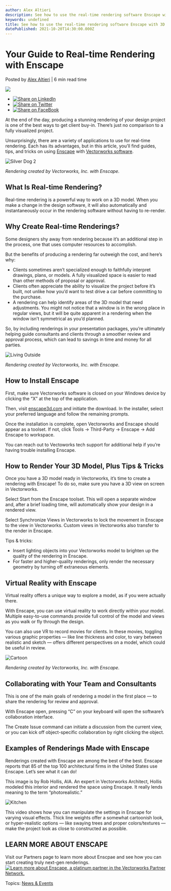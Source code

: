 ```yaml
---
author: Alex Altieri
description: See how to use the real-time rendering software Enscape with 3D models created in Vectorworks.
keywords: undefined
title: See how to use the real-time rendering software Enscape with 3D models created in Vectorworks. 
datePublished: 2021-10-20T14:30:00.000Z
---
```

  

# Your Guide to Real-time Rendering with Enscape

 Posted by [Alex Altieri](https://blog.vectorworks.net/author/alex-altieri) | 6 min read time 

![](https://blog.vectorworks.net/hubfs/Blog%20Images/210914_Enscape/Kitchen.png) 

* [![Share on LinkedIn](https://2659751.fs1.hubspotusercontent-na1.net/hubfs/2659751/michaelDemo/share-LI.png)](http://www.linkedin.com/shareArticle?mini=true&url=https%3A%2F%2Fblog.vectorworks.net%2Fyour-guide-to-real-time-rendering-with-enscape)
* [![Share on Twitter](https://2659751.fs1.hubspotusercontent-na1.net/hubfs/2659751/michaelDemo/share-TW.png)](https://www.twitter.com/share?text=Your%20Guide%20to%20Real-time%20Rendering%20with%20Enscape&url=https%3A%2F%2Fblog.vectorworks.net%2Fyour-guide-to-real-time-rendering-with-enscape&via=PMGTweets)
* [![Share on FaceBook](https://2659751.fs1.hubspotusercontent-na1.net/hubfs/2659751/michaelDemo/share-FB.png)](https://www.facebook.com/sharer/sharer.php?u=https%3A%2F%2Fblog.vectorworks.net%2Fyour-guide-to-real-time-rendering-with-enscape)

At the end of the day, producing a stunning rendering of your design project is one of the best ways to get client buy-in. There’s just no comparison to a fully visualized project.

Unsurprisingly, there are a variety of applications to use for real-time rendering. Each has its advantages, but in this article, you’ll find guides, tips, and tricks on using [Enscape](https://enscape3d.com/works-with/vectorworks/) with [Vectorworks software](http://vectorworks.net/).

![Silver Dog 2](https://blog.vectorworks.net/hs-fs/hubfs/Blog%20Images/210914_Enscape/Silver%20Dog%202.png?width=1440&name=Silver%20Dog%202.png)

_Rendering created by Vectorworks, Inc. with Enscape._

## What Is Real-time Rendering?

Real-time rendering is a powerful way to work on a 3D model. When you make a change in the design software, it will also automatically and instantaneously occur in the rendering software without having to re-render.

## Why Create Real-time Renderings?

Some designers shy away from rendering because it’s an additional step in the process, one that uses computer resources to accomplish.

But the benefits of producing a rendering far outweigh the cost, and here’s why:

* Clients sometimes aren’t specialized enough to faithfully interpret drawings, plans, or models. A fully visualized space is easier to read than other methods of proposal or approval.
* Clients often appreciate the ability to visualize the project before it’s built, not unlike how you’d want to test drive a car before committing to the purchase.
* A rendering can help identify areas of the 3D model that need adjustments. You might not notice that a window is in the wrong place in regular views, but it will be quite apparent in a rendering when the window isn’t symmetrical as you’d planned.

So, by including renderings in your presentation packages, you’re ultimately helping guide consultants and clients through a smoother review and approval process, which can lead to savings in time and money for all parties.

![Living Outside](https://blog.vectorworks.net/hs-fs/hubfs/Blog%20Images/210914_Enscape/Living%20Outside.png?width=1440&name=Living%20Outside.png)

_Rendering created by Vectorworks, Inc. with Enscape._

## How to Install Enscape

First, make sure Vectorworks software is closed on your Windows device by clicking the “X” at the top of the application.

Then, visit [enscape3d.com](https://enscape3d.com/) and initiate the download. In the installer, select your preferred language and follow the remaining prompts.

Once the installation is complete, open Vectorworks and Enscape should appear as a toolset. If not, click Tools -> Third-Party -> Enscape -> Add Enscape to workspace.

You can reach out to Vectoworks tech support for additional help if you’re having trouble installing Enscape.

## How to Render Your 3D Model, Plus Tips & Tricks

Once you have a 3D model ready in Vectorworks, it’s time to create a rendering with Enscape! To do so, make sure you have a 3D view on screen in Vectorworks.

Select Start from the Enscape toolset. This will open a separate window and, after a brief loading time, will automatically show your design in a rendered view.

Select Synchronize Views in Vectorworks to lock the movement in Enscape to the view in Vectorworks. Custom views in Vectorworks also transfer to the render in Enscape.

Tips & tricks:

* Insert lighting objects into your Vectorworks model to brighten up the quality of the rendering in Enscape.
* For faster and higher-quality renderings, only render the necessary geometry by turning off extraneous elements.

## Virtual Reality with Enscape

Virtual reality offers a unique way to explore a model, as if you were actually there.

With Enscape, you can use virtual reality to work directly within your model. Multiple easy-to-use commands provide full control of the model and views as you walk or fly through the design.

You can also use VR to record movies for clients. In these movies, toggling various graphic properties — like line thickness and color, to vary between realistic and sketch — offers different perspectives on a model, which could be useful in review.

  
![Cartoon](https://blog.vectorworks.net/hs-fs/hubfs/Blog%20Images/210914_Enscape/Cartoon.png?width=2048&name=Cartoon.png)  
  
_Rendering created by Vectorworks, Inc. with Enscape._

## Collaborating with Your Team and Consultants

This is one of the main goals of rendering a model in the first place — to share the rendering for review and approval.

With Enscape open, pressing “C” on your keyboard will open the software’s collaboration interface.

The Create Issue command can initiate a discussion from the current view, or you can kick off object-specific collaboration by right clicking the object.

## Examples of Renderings Made with Enscape

Renderings created with Enscape are among the best of the best. Enscape reports that 85 of the top 100 architectural firms in the United States use Enscape. Let’s see what it can do!

This image is by Rob Hollis, AIA. An expert in Vectorworks Architect, Hollis modeled this interior and rendered the space using Enscape. It really lends meaning to the term “photorealistic.”   
  
![Kitchen](https://blog.vectorworks.net/hs-fs/hubfs/Blog%20Images/210914_Enscape/Kitchen.png?width=3840&name=Kitchen.png)  
  
This video shows how you can manipulate the settings in Enscape for varying visual effects. Thick line weights offer a somewhat cartoonish look, or hyper-realistic options — like swaying trees and proper colors/textures — make the project look as close to constructed as possible.

## LEARN MORE ABOUT ENSCAPE

Visit our Partners page to learn more about Enscpae and see how you can start creating truly next-gen renderings. [![Learn more about Enscape, a platinum partner in the Vectorworks Partner Network.](https://no-cache.hubspot.com/cta/default/3018241/c6036f2a-6814-48bb-98bb-605cf813b983.png)](https://cta-redirect.hubspot.com/cta/redirect/3018241/c6036f2a-6814-48bb-98bb-605cf813b983) 

 Topics: [News & Events](https://blog.vectorworks.net/topic/news-events) 

  